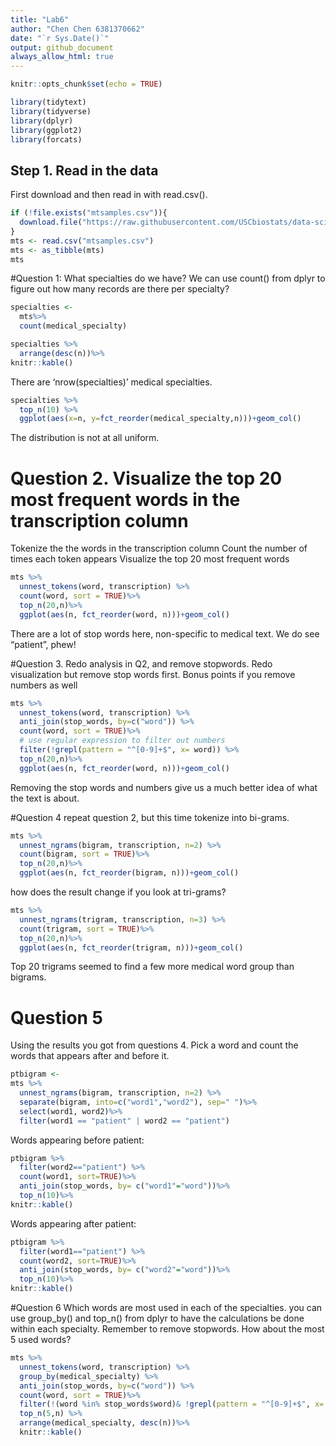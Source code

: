 ```yaml
---
title: "Lab6"
author: "Chen Chen 6381370662"
date: "`r Sys.Date()`"
output: github_document
always_allow_html: true
---
```


```r
knitr::opts_chunk$set(echo = TRUE)
```

```r
library(tidytext)
library(tidyverse)
library(dplyr)
library(ggplot2)
library(forcats)
```

## Step 1. Read in the data
First download and then read in with read.csv().
```r
if (!file.exists("mtsamples.csv")){
  download.file("https://raw.githubusercontent.com/USCbiostats/data-science-data/master/00_mtsamples/mtsamples.csv", "mtsamples.csv", method="libcurl", timeout = 60)
}
mts <- read.csv("mtsamples.csv")
mts <- as_tibble(mts)
mts
```

#Question 1: What specialties do we have?
We can use count() from dplyr to figure out how many records are there per specialty?
```r
specialties <-
  mts%>%
  count(medical_specialty)

specialties %>%
  arrange(desc(n))%>%
knitr::kable()
```

There are 'nrow(specialties)' medical specialties.

```r
specialties %>%
  top_n(10) %>%
  ggplot(aes(x=n, y=fct_reorder(medical_specialty,n)))+geom_col()
```
The distribution is not at all uniform.

# Question 2. Visualize the top 20 most frequent words in the transcription column
Tokenize the the words in the transcription column
Count the number of times each token appears
Visualize the top 20 most frequent words

```r
mts %>%
  unnest_tokens(word, transcription) %>%
  count(word, sort = TRUE)%>%
  top_n(20,n)%>%
  ggplot(aes(n, fct_reorder(word, n)))+geom_col()
```

There are a lot of stop words here, non-specific to medical text.
We do see "patient", phew!


#Question 3. Redo analysis in Q2, and remove stopwords.
Redo visualization but remove stop words first.
Bonus points if you remove numbers as well
```r
mts %>%
  unnest_tokens(word, transcription) %>%
  anti_join(stop_words, by=c("word")) %>%
  count(word, sort = TRUE)%>%
  # use regular expression to filter out numbers
  filter(!grepl(pattern = "^[0-9]+$", x= word)) %>%
  top_n(20,n)%>%
  ggplot(aes(n, fct_reorder(word, n)))+geom_col()
```
Removing the stop words and numbers give us a much better idea of what the text is about.

#Question 4
repeat question 2, but this time tokenize into bi-grams. 

```r
mts %>%
  unnest_ngrams(bigram, transcription, n=2) %>%
  count(bigram, sort = TRUE)%>%
  top_n(20,n)%>%
  ggplot(aes(n, fct_reorder(bigram, n)))+geom_col()
```

how does the result change if you look at tri-grams?
```r
mts %>%
  unnest_ngrams(trigram, transcription, n=3) %>%
  count(trigram, sort = TRUE)%>%
  top_n(20,n)%>%
  ggplot(aes(n, fct_reorder(trigram, n)))+geom_col()
```

Top 20 trigrams seemed to find a few more medical word group than bigrams.


# Question 5
Using the results you got from questions 4. Pick a word and count the words that appears after and before it.
```r
ptbigram <-
mts %>%
  unnest_ngrams(bigram, transcription, n=2) %>%
  separate(bigram, into=c("word1","word2"), sep=" ")%>%
  select(word1, word2)%>%
  filter(word1 == "patient" | word2 == "patient")
```

Words appearing before patient:

```r
ptbigram %>%
  filter(word2=="patient") %>%
  count(word1, sort=TRUE)%>%
  anti_join(stop_words, by= c("word1"="word"))%>%
  top_n(10)%>%
knitr::kable()
```

Words appearing after patient:
```r
ptbigram %>%
  filter(word1=="patient") %>%
  count(word2, sort=TRUE)%>%
  anti_join(stop_words, by= c("word2"="word"))%>%
  top_n(10)%>%
knitr::kable()
```

#Question 6
Which words are most used in each of the specialties. you can use group_by() and top_n() from dplyr to have the calculations be done within each specialty. Remember to remove stopwords. How about the most 5 used words?
```r
mts %>%
  unnest_tokens(word, transcription) %>%
  group_by(medical_specialty) %>%
  anti_join(stop_words, by=c("word")) %>%
  count(word, sort = TRUE)%>%
  filter(!(word %in% stop_words$word)& !grepl(pattern = "^[0-9]+$", x= word)) %>%
  top_n(5,n) %>% 
  arrange(medical_specialty, desc(n))%>%
  knitr::kable()
```


